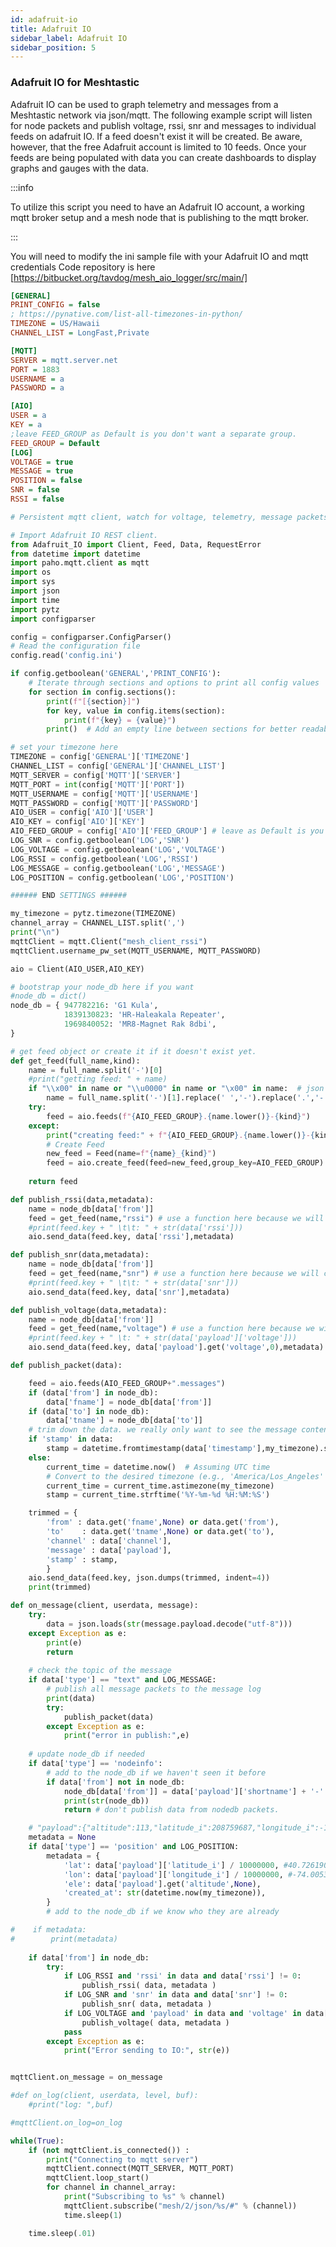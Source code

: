 ```yaml
---
id: adafruit-io
title: Adafruit IO
sidebar_label: Adafruit IO
sidebar_position: 5
---
```


### Adafruit IO for Meshtastic 

Adafruit IO can be used to graph telemetry and messages from a Meshtastic network via json/mqtt.  The following example script will listen for node packets and publish voltage, rssi, snr and messages to individual feeds on adafruit IO.  If a feed doesn't exist it will be created.  Be aware, however, that the free Adafruit account is limited to 10 feeds.  Once your feeds are being populated with data you can create dashboards to display graphs and gauges with the data.

:::info

To utilize this script you need to have an Adafruit IO account, a working mqtt broker setup and a mesh node that is publishing to the mqtt broker. 

:::

You will need to modify the ini sample file with your Adafruit IO and mqtt credentials
Code repository is here [https://bitbucket.org/tavdog/mesh_aio_logger/src/main/]

```ini
[GENERAL]
PRINT_CONFIG = false
; https://pynative.com/list-all-timezones-in-python/
TIMEZONE = US/Hawaii
CHANNEL_LIST = LongFast,Private

[MQTT]
SERVER = mqtt.server.net
PORT = 1883
USERNAME = a
PASSWORD = a

[AIO]
USER = a
KEY = a
;leave FEED_GROUP as Default is you don't want a separate group.
FEED_GROUP = Default 
[LOG]
VOLTAGE = true
MESSAGE = true
POSITION = false
SNR = false
RSSI = false
```

```python
# Persistent mqtt client, watch for voltage, telemetry, message packets and publish them to io

# Import Adafruit IO REST client.
from Adafruit_IO import Client, Feed, Data, RequestError
from datetime import datetime
import paho.mqtt.client as mqtt
import os
import sys
import json
import time
import pytz
import configparser

config = configparser.ConfigParser()
# Read the configuration file
config.read('config.ini')

if config.getboolean('GENERAL','PRINT_CONFIG'):
    # Iterate through sections and options to print all config values
    for section in config.sections():
        print(f"[{section}]")
        for key, value in config.items(section):
            print(f"{key} = {value}")
        print()  # Add an empty line between sections for better readability

# set your timezone here
TIMEZONE = config['GENERAL']['TIMEZONE']
CHANNEL_LIST = config['GENERAL']['CHANNEL_LIST']
MQTT_SERVER = config['MQTT']['SERVER']
MQTT_PORT = int(config['MQTT']['PORT'])
MQTT_USERNAME = config['MQTT']['USERNAME']
MQTT_PASSWORD = config['MQTT']['PASSWORD']
AIO_USER = config['AIO']['USER']
AIO_KEY = config['AIO']['KEY']
AIO_FEED_GROUP = config['AIO']['FEED_GROUP'] # leave as Default is you don't want a separate group.
LOG_SNR = config.getboolean('LOG','SNR')
LOG_VOLTAGE = config.getboolean('LOG','VOLTAGE')
LOG_RSSI = config.getboolean('LOG','RSSI')
LOG_MESSAGE = config.getboolean('LOG','MESSAGE')
LOG_POSITION = config.getboolean('LOG','POSITION')

###### END SETTINGS ######

my_timezone = pytz.timezone(TIMEZONE)
channel_array = CHANNEL_LIST.split(',')
print("\n")
mqttClient = mqtt.Client("mesh_client_rssi")
mqttClient.username_pw_set(MQTT_USERNAME, MQTT_PASSWORD)

aio = Client(AIO_USER,AIO_KEY)

# bootstrap your node_db here if you want
#node_db = dict()
node_db = { 947782216: 'G1 Kula',
            1839130823: 'HR-Haleakala Repeater',
            1969840052: 'MR8-Magnet Rak 8dbi',
}

# get feed object or create it if it doesn't exist yet.
def get_feed(full_name,kind):
    name = full_name.split('-')[0]
    #print("getting feed: " + name)
    if "\\x00" in name or "\\u0000" in name or "\x00" in name:  # json don't like emojis
        name = full_name.split('-')[1].replace(' ','-').replace('.','-')
    try:
        feed = aio.feeds(f"{AIO_FEED_GROUP}.{name.lower()}-{kind}")
    except:
        print("creating feed:" + f"{AIO_FEED_GROUP}.{name.lower()}-{kind}")
        # Create Feed 
        new_feed = Feed(name=f"{name}_{kind}")
        feed = aio.create_feed(feed=new_feed,group_key=AIO_FEED_GROUP)
        
    return feed

def publish_rssi(data,metadata):
    name = node_db[data['from']]
    feed = get_feed(name,"rssi") # use a function here because we will create the feed if it doesn't exist already.
    #print(feed.key + " \t\t: " + str(data['rssi']))
    aio.send_data(feed.key, data['rssi'],metadata)

def publish_snr(data,metadata):
    name = node_db[data['from']]
    feed = get_feed(name,"snr") # use a function here because we will create the feed if it doesn't exist already.
    #print(feed.key + " \t\t: " + str(data['snr']))
    aio.send_data(feed.key, data['snr'],metadata)

def publish_voltage(data,metadata):
    name = node_db[data['from']]
    feed = get_feed(name,"voltage") # use a function here because we will create the feed if it doesn't exist already.    print(feed.key + " \t: " + str(data['payload'].get('voltage',"none")))
    #print(feed.key + " \t: " + str(data['payload']['voltage']))
    aio.send_data(feed.key, data['payload'].get('voltage',0),metadata)

def publish_packet(data):

    feed = aio.feeds(AIO_FEED_GROUP+".messages")
    if (data['from'] in node_db):
        data['fname'] = node_db[data['from']]
    if (data['to'] in node_db):
        data['tname'] = node_db[data['to']]
    # trim down the data. we really only want to see the message content
    if 'stamp' in data:
        stamp = datetime.fromtimestamp(data['timestamp'],my_timezone).strftime('%Y-%m-%d %H:%M:%S')
    else:
        current_time = datetime.now()  # Assuming UTC time
        # Convert to the desired timezone (e.g., 'America/Los_Angeles' or your preferred timezone)
        current_time = current_time.astimezone(my_timezone)
        stamp = current_time.strftime('%Y-%m-%d %H:%M:%S')

    trimmed = { 
        'from' : data.get('fname',None) or data.get('from'),
        'to'    : data.get('tname',None) or data.get('to'),
        'channel' : data['channel'],
        'message' : data['payload'],
        'stamp' : stamp,
        }
    aio.send_data(feed.key, json.dumps(trimmed, indent=4))
    print(trimmed)

def on_message(client, userdata, message):
    try:
        data = json.loads(str(message.payload.decode("utf-8")))
    except Exception as e:
        print(e)
        return
    
    # check the topic of the message
    if data['type'] == "text" and LOG_MESSAGE:
        # publish all message packets to the message log
        print(data)
        try:
            publish_packet(data)
        except Exception as e:
            print("error in publish:",e)
    
    # update node_db if needed
    if data['type'] == 'nodeinfo':
        # add to the node_db if we haven't seen it before
        if data['from'] not in node_db:
            node_db[data['from']] = data['payload']['shortname'] + '-' + data['payload']['longname']
            print(str(node_db))
            return # don't publish data from nodedb packets.

    # "payload":{"altitude":113,"latitude_i":208759687,"longitude_i":-1565037665
    metadata = None        
    if data['type'] == 'position' and LOG_POSITION:
        metadata = {
            'lat': data['payload']['latitude_i'] / 10000000, #40.726190,
            'lon': data['payload']['longitude_i'] / 10000000, #-74.005334,
            'ele': data['payload'].get('altitude',None),
            'created_at': str(datetime.now(my_timezone)),
        }
        # add to the node_db if we know who they are already

#    if metadata:
#        print(metadata)
        
    if data['from'] in node_db:
        try:
            if LOG_RSSI and 'rssi' in data and data['rssi'] != 0:
                publish_rssi( data, metadata )
            if LOG_SNR and 'snr' in data and data['snr'] != 0:
                publish_snr( data, metadata )
            if LOG_VOLTAGE and 'payload' in data and 'voltage' in data['payload'] and data['payload'].get('voltage',0) != 0:
                publish_voltage( data, metadata )
            pass
        except Exception as e:
            print("Error sending to IO:", str(e))


mqttClient.on_message = on_message

#def on_log(client, userdata, level, buf):
    #print("log: ",buf)

#mqttClient.on_log=on_log

while(True):
    if (not mqttClient.is_connected()) :
        print("Connecting to mqtt server")
        mqttClient.connect(MQTT_SERVER, MQTT_PORT)
        mqttClient.loop_start()
        for channel in channel_array:
            print("Subscribing to %s" % channel)
            mqttClient.subscribe("mesh/2/json/%s/#" % (channel))
            time.sleep(1)

    time.sleep(.01)

```


